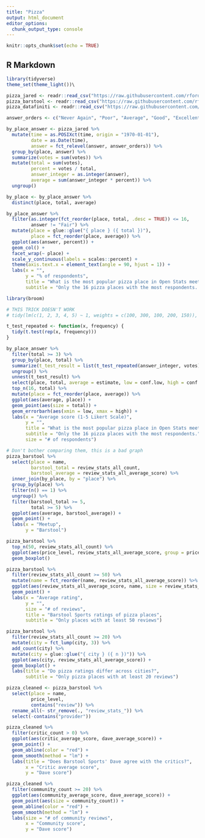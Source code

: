 ```yaml
---
title: "Pizza"
output: html_document
editor_options: 
  chunk_output_type: console
---
```


```r
knitr::opts_chunk$set(echo = TRUE)
```

## R Markdown

```r
library(tidyverse)
theme_set(theme_light())\
```

```r
pizza_jared <- readr::read_csv("https://raw.githubusercontent.com/rfordatascience/tidytuesday/master/data/2019/2019-10-01/pizza_jared.csv")
pizza_barstool <- readr::read_csv("https://raw.githubusercontent.com/rfordatascience/tidytuesday/master/data/2019/2019-10-01/pizza_barstool.csv")
pizza_datafiniti <- readr::read_csv("https://raw.githubusercontent.com/rfordatascience/tidytuesday/master/data/2019/2019-10-01/pizza_datafiniti.csv")
```

```r
answer_orders <- c("Never Again", "Poor", "Average", "Good", "Excellent")

by_place_answer <- pizza_jared %>%
  mutate(time = as.POSIXct(time, origin = "1970-01-01"),
         date = as.Date(time),
         answer = fct_relevel(answer, answer_orders)) %>%
  group_by(place, answer) %>%
  summarize(votes = sum(votes)) %>%
  mutate(total = sum(votes),
         percent = votes / total,
         answer_integer = as.integer(answer),
         average = sum(answer_integer * percent)) %>%
  ungroup()

by_place <- by_place_answer %>%
  distinct(place, total, average)
```

```r
by_place_answer %>%
  filter(as.integer(fct_reorder(place, total, .desc = TRUE)) <= 16,
         answer != "Fair") %>%
  mutate(place = glue::glue("{ place } ({ total })"),
         place = fct_reorder(place, average)) %>%
  ggplot(aes(answer, percent)) +
  geom_col() +
  facet_wrap(~ place) +
  scale_y_continuous(labels = scales::percent) +
  theme(axis.text.x = element_text(angle = 90, hjust = 1)) +
  labs(x = "",
       y = "% of respondents",
       title = "What is the most popular pizza place in Open Stats meetup?",
       subtitle = "Only the 16 pizza places with the most respondents. # respondents shown in parentheses.")
```

```r
library(broom)

# THIS TRICK DOESN'T WORK
# tidy(lm(c(1, 2, 3, 4, 5) ~ 1, weights = c(100, 300, 100, 200, 150)), conf.int = TRUE)

t_test_repeated <- function(x, frequency) {
  tidy(t.test(rep(x, frequency)))
}

by_place_answer %>%
  filter(total >= 3) %>%
  group_by(place, total) %>%
  summarize(t_test_result = list(t_test_repeated(answer_integer, votes))) %>%
  ungroup() %>%
  unnest(t_test_result) %>%
  select(place, total, average = estimate, low = conf.low, high = conf.high) %>%
  top_n(16, total) %>%
  mutate(place = fct_reorder(place, average)) %>%
  ggplot(aes(average, place)) +
  geom_point(aes(size = total)) +
  geom_errorbarh(aes(xmin = low, xmax = high)) +
  labs(x = "Average score (1-5 Likert Scale)",
       y = "",
       title = "What is the most popular pizza place in Open Stats meetup?",
       subtitle = "Only the 16 pizza places with the most respondents.",
       size = "# of respondents")
```

```r
# Don't bother comparing them, this is a bad graph
pizza_barstool %>%
  select(place = name,
         barstool_total = review_stats_all_count,
         barstool_average = review_stats_all_average_score) %>%
  inner_join(by_place, by = "place") %>%
  group_by(place) %>%
  filter(n() == 1) %>%
  ungroup() %>%
  filter(barstool_total >= 5,
         total >= 5) %>%
  ggplot(aes(average, barstool_average)) +
  geom_point() +
  labs(x = "Meetup",
       y = "Barstool")
```

```r
pizza_barstool %>%
  top_n(50, review_stats_all_count) %>%
  ggplot(aes(price_level, review_stats_all_average_score, group = price_level)) +
  geom_boxplot()

pizza_barstool %>%
  filter(review_stats_all_count >= 50) %>%
  mutate(name = fct_reorder(name, review_stats_all_average_score)) %>%
  ggplot(aes(review_stats_all_average_score, name, size = review_stats_all_count)) +
  geom_point() +
  labs(x = "Average rating",
       y = "",
       size = "# of reviews",
       title = "Barstool Sports ratings of pizza places",
       subtitle = "Only places with at least 50 reviews")
```

```r
pizza_barstool %>%
  filter(review_stats_all_count >= 20) %>%
  mutate(city = fct_lump(city, 3)) %>%
  add_count(city) %>%
  mutate(city = glue::glue("{ city } ({ n })")) %>%
  ggplot(aes(city, review_stats_all_average_score)) +
  geom_boxplot() +
  labs(title = "Do pizza ratings differ across cities?",
       subtitle = "Only pizza places with at least 20 reviews")
```

```r
pizza_cleaned <- pizza_barstool %>%
  select(place = name,
         price_level,
         contains("review")) %>%
  rename_all(~ str_remove(., "review_stats_")) %>%
  select(-contains("provider"))

pizza_cleaned %>%
  filter(critic_count > 0) %>%
  ggplot(aes(critic_average_score, dave_average_score)) +
  geom_point() +
  geom_abline(color = "red") +
  geom_smooth(method = "lm") +
  labs(title = "Does Barstool Sports' Dave agree with the critics?",
       x = "Critic average score",
       y = "Dave score")
```

```r
pizza_cleaned %>%
  filter(community_count >= 20) %>%
  ggplot(aes(community_average_score, dave_average_score)) +
  geom_point(aes(size = community_count)) +
  geom_abline(color = "red") +
  geom_smooth(method = "lm") +
  labs(size = "# of community reviews",
       x = "Community score",
       y = "Dave score")
```
